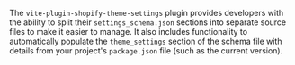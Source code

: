 The `vite-plugin-shopify-theme-settings` plugin provides developers with the ability to split their `settings_schema.json` sections into separate source files to make it easier to manage. It also includes functionality to automatically populate the `theme_settings` section of the schema file with details from your project's `package.json` file (such as the current version).